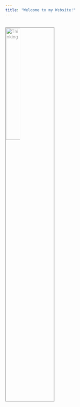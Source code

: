 ```yaml
---
title: "Welcome to my Website!"
---
```

<br><img src="images/images.png" alt="Thinking" style="width:30%; border:2px solid; color:darkgrey"></br>